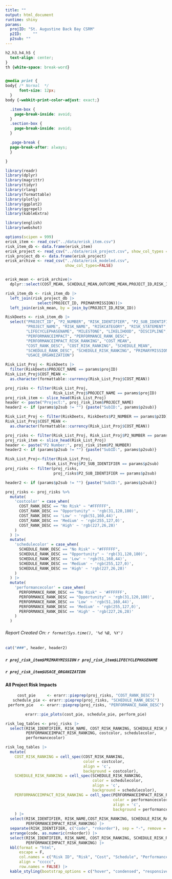 ```yaml
---
title: ""
output: html_document
runtime: shiny
params:
  projID: "St. Augustine Back Bay CSRM"
  p2ID: 	""
  p2sub: ""
---
```


```css

h2,h3,h4,h5 {
  text-align: center;
}
th {white-space: break-word}


@media print {
body{ /* Normal  */
      font-size: 12px;
  }
body {-webkit-print-color-adjust: exact;}

  .item-box {
    page-break-inside: avoid;
  }
  .section-box {
    page-break-inside: avoid;
  }

  .page-break {
  page-break-after: always;
  }

}
```

```r
library(readr) 
library(dplyr)
library(magrittr) 
library(tidyr)
library(rlang)
library(formattable)
library(plotly)
library(ggplot2)
library(ggrepel)
library(kableExtra)

library(english)
library(webshot)
```

```r
options(scipen = 999)
erisk_item <- read_csv("../data/erisk_item.csv")
risk_item_db <- data.frame(erisk_item)
erisk_project <- read_csv("../data/erisk_project.csv", show_col_types = FALSE)
risk_project_db <- data.frame(erisk_project)
erisk_archive <- read_csv("../data/erisk_modeled.csv",
                          show_col_types=FALSE)


erisk_mean <- erisk_archive|>
  dplyr::select(COST_MEAN, SCHEDULE_MEAN,OUTCOME_MEAN,PROJECT_ID,RISK_ID)

risk_item_db <- risk_item_db |>
  left_join(risk_project_db |>
              select(PROJECT_ID, PRIMARYMISSION))|>
  left_join(erisk_mean, by = join_by(PROJECT_ID,RISK_ID))

RiskDeets <- risk_item_db |>
  select("PROJECT_ID", "P2_NUMBER", "RISK_IDENTIFIER", "P2_SUB_IDENTIFIER", 
         "PROJECT_NAME", "RISK_NAME", "RISKCATEGORY", "RISK_STATEMENT", 
         "LIFECYCLEPHASENAME", "MILESTONE", "LIKELIHOOD", "DISCIPLINE", 
         "PERFORMANCEIMPACT", "PERFORMANCE_RANK_DESC", 
         "PERFORMANCEIMPACT_RISK_RANKING", "COST_MEAN", 
         "COST_RANK_DESC", "COST_RISK_RANKING", "SCHEDULE_MEAN", 
         "SCHEDULE_RANK_DESC", "SCHEDULE_RISK_RANKING", "PRIMARYMISSION", 
         "USACE_ORGANIZATION")
```

```r
Risk_List_Proj <- RiskDeets |>
  filter(RiskDeets$PROJECT_NAME == params$projID)
Risk_List_Proj$COST_MEAN <- 
  as.character(formattable::currency(Risk_List_Proj$COST_MEAN))

proj_risks <- filter(Risk_List_Proj, 
                     Risk_List_Proj$PROJECT_NAME == params$projID)
proj_risk_item <- slice_head(Risk_List_Proj)
header <- paste("Project:", proj_risk_item$PROJECT_NAME)
header2 <- if (params$p2sub != "") {paste("SubID:", params$p2sub)}

```

```r
Risk_List_Proj <- filter(RiskDeets, RiskDeets$P2_NUMBER == params$p2ID)
Risk_List_Proj$COST_MEAN <- 
  as.character(formattable::currency(Risk_List_Proj$COST_MEAN))

proj_risks <- filter(Risk_List_Proj, Risk_List_Proj$P2_NUMBER == params$p2ID)
proj_risk_item <- slice_head(Risk_List_Proj)
header <- paste("P2 Number:", proj_risk_item$P2_NUMBER)
header2 <- if (params$p2sub != "") {paste("SubID:", params$p2sub)}


```

```r
Risk_List_Proj<-filter(Risk_List_Proj,
                  Risk_List_Proj$P2_SUB_IDENTIFIER == params$p2sub)
proj_risks <- filter(proj_risks,
                     proj_risks$P2_SUB_IDENTIFIER == params$p2sub)

header2 <- if (params$p2sub != "") {paste("SubID:", params$p2sub)}
```

```r
proj_risks <- proj_risks %>%
  mutate(
    'costcolor' = case_when(
      COST_RANK_DESC == "No Risk" ~ "#FFFFFF",
      COST_RANK_DESC == "Opportunity" ~ 'rgb(31,120,180)',
      COST_RANK_DESC == 'Low' ~ 'rgb(51,160,44)',
      COST_RANK_DESC == 'Medium' ~ 'rgb(255,127,0)',
      COST_RANK_DESC == 'High' ~ 'rgb(227,26,28)'
    )
  ) |>
  mutate(
    'schedulecolor' = case_when(
      SCHEDULE_RANK_DESC == "No Risk" ~ "#FFFFFF",
      SCHEDULE_RANK_DESC == "Opportunity" ~ 'rgb(31,120,180)',
      SCHEDULE_RANK_DESC == 'Low' ~ 'rgb(51,160,44)',
      SCHEDULE_RANK_DESC == 'Medium' ~ 'rgb(255,127,0)',
      SCHEDULE_RANK_DESC == 'High' ~ 'rgb(227,26,28)'
    )
  ) |>
  mutate(
    'performancecolor' = case_when(
      PERFORMANCE_RANK_DESC == "No Risk" ~ '#FFFFFF',
      PERFORMANCE_RANK_DESC == "Opportunity" ~ 'rgb(31,120,180)',
      PERFORMANCE_RANK_DESC == 'Low' ~ 'rgb(51,160,44)',
      PERFORMANCE_RANK_DESC == 'Medium' ~ 'rgb(255,127,0)',
      PERFORMANCE_RANK_DESC == 'High' ~ 'rgb(227,26,28)'
    )
  )
```
###### Report Created On: `r format(Sys.time(), '%d %B, %Y')`
```r
cat("###", header, header2)
```

##### `r proj_risk_item$PRIMARYMISSION` `r proj_risk_item$LIFECYCLEPHASENAME`
##### `r proj_risk_item$USACE_ORGANIZATION`


#### All Project Risk Impacts
<center>
```r
cost_pie     <- erarr::pieprep(proj_risks, "COST_RANK_DESC")
schedule_pie <- erarr::pieprep(proj_risks, "SCHEDULE_RANK_DESC")
perform_pie   <- erarr::pieprep(proj_risks, "PERFORMANCE_RANK_DESC")
```

```r
erarr::pie_plots(cost_pie, schedule_pie, perform_pie)
```
</center>

```r
risk_log_tables <- proj_risks |>
  select(RISK_IDENTIFIER, RISK_NAME, COST_RISK_RANKING, SCHEDULE_RISK_RANKING, 
         PERFORMANCEIMPACT_RISK_RANKING, costcolor, schedulecolor, 
         performancecolor)

risk_log_tables |>
  mutate(
    COST_RISK_RANKING = cell_spec(COST_RISK_RANKING, 
                                  color = costcolor, 
                                  align = 'c', 
                                  background = costcolor),
    SCHEDULE_RISK_RANKING = cell_spec(SCHEDULE_RISK_RANKING, 
                                      color = schedulecolor, 
                                      align = 'c', 
                                      background = schedulecolor),
    PERFORMANCEIMPACT_RISK_RANKING = cell_spec(PERFORMANCEIMPACT_RISK_RANKING, 
                                               color = performancecolor, 
                                               align = 'c', 
                                               background = performancecolor) 
    ) |>
  select(RISK_IDENTIFIER, RISK_NAME,COST_RISK_RANKING, SCHEDULE_RISK_RANKING, 
         PERFORMANCEIMPACT_RISK_RANKING) |>
  separate(RISK_IDENTIFIER, c("code", "rnkorder"), sep = "-", remove = FALSE) |>
  arrange(code, as.numeric(rnkorder)) |>
  select(RISK_IDENTIFIER, RISK_NAME, COST_RISK_RANKING, SCHEDULE_RISK_RANKING, 
         PERFORMANCEIMPACT_RISK_RANKING) |>
  kbl(format = "html", 
      escape = F, 
      col.names = c("Risk ID", "Risk", "Cost", "Schedule", "Performance"), 
      align = "ccccc", 
      row.names = FALSE) |>
  kable_styling(bootstrap_options = c("hover", "condensed", "responsive"))
```
